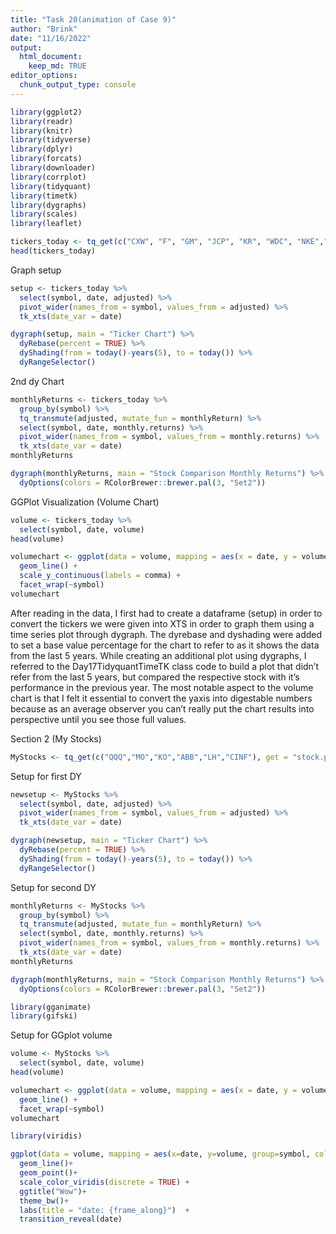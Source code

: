 ```yaml
---
title: "Task 20(animation of Case 9)"
author: "Brink"
date: "11/16/2022"
output: 
  html_document:
    keep_md: TRUE
editor_options: 
  chunk_output_type: console
---
```


```r
library(ggplot2)
library(readr)
library(knitr)
library(tidyverse)
library(dplyr)
library(forcats)
library(downloader)
library(corrplot)
library(tidyquant)
library(timetk)
library(dygraphs)
library(scales)
library(leaflet)
```

```r
tickers_today <- tq_get(c("CXW", "F", "GM", "JCP", "KR", "WDC", "NKE","T", "WDAY", "WFC", "WMT"), get = "stock.prices", from = today()-years(5), to = today())
head(tickers_today)
```
Graph setup
```r
setup <- tickers_today %>%
  select(symbol, date, adjusted) %>%
  pivot_wider(names_from = symbol, values_from = adjusted) %>%
  tk_xts(date_var = date)

dygraph(setup, main = "Ticker Chart") %>%
  dyRebase(percent = TRUE) %>%
  dyShading(from = today()-years(5), to = today()) %>%
  dyRangeSelector()
```
2nd dy Chart
```r
monthlyReturns <- tickers_today %>%
  group_by(symbol) %>%
  tq_transmute(adjusted, mutate_fun = monthlyReturn) %>%
  select(symbol, date, monthly.returns) %>%
  pivot_wider(names_from = symbol, values_from = monthly.returns) %>%
  tk_xts(date_var = date)
monthlyReturns

dygraph(monthlyReturns, main = "Stock Comparison Monthly Returns") %>%
  dyOptions(colors = RColorBrewer::brewer.pal(3, "Set2"))
```

GGPlot Visualization (Volume Chart)
```r
volume <- tickers_today %>%
  select(symbol, date, volume)
head(volume)

volumechart <- ggplot(data = volume, mapping = aes(x = date, y = volume, color = symbol)) +
  geom_line() +
  scale_y_continuous(labels = comma) +
  facet_wrap(~symbol)
volumechart
```
After reading in the data, I first had to create a dataframe (setup) in order to convert the tickers we were given into XTS in order to graph them using a time series plot through dygraph. The dyrebase and dyshading were added to set a base value percentage for the chart to refer to as it shows the data from the last 5 years. While creating an additional plot using dygraphs, I referred to the Day17TidyquantTimeTK class code to build a plot that didn't refer from the last 5 years, but compared the respective stock with it's performance in the previous year. The most notable aspect to the volume chart is that I felt it essential to convert the yaxis into digestable numbers because as an average observer you can't really put the chart results into perspective until you see those full values. 

Section 2 (My Stocks)
```r
MyStocks <- tq_get(c("QQQ","MO","KO","ABB","LH","CINF"), get = "stock.prices", from = today()-years(5), to = today())
```

Setup for first DY
```r
newsetup <- MyStocks %>%
  select(symbol, date, adjusted) %>%
  pivot_wider(names_from = symbol, values_from = adjusted) %>%
  tk_xts(date_var = date)

dygraph(newsetup, main = "Ticker Chart") %>%
  dyRebase(percent = TRUE) %>%
  dyShading(from = today()-years(5), to = today()) %>%
  dyRangeSelector()
```

Setup for second DY
```r
monthlyReturns <- MyStocks %>%
  group_by(symbol) %>%
  tq_transmute(adjusted, mutate_fun = monthlyReturn) %>%
  select(symbol, date, monthly.returns) %>%
  pivot_wider(names_from = symbol, values_from = monthly.returns) %>%
  tk_xts(date_var = date)
monthlyReturns

dygraph(monthlyReturns, main = "Stock Comparison Monthly Returns") %>%
  dyOptions(colors = RColorBrewer::brewer.pal(3, "Set2"))
```

```r
library(gganimate)
library(gifski)
```

Setup for GGplot volume
```r
volume <- MyStocks %>%
  select(symbol, date, volume)
head(volume)

volumechart <- ggplot(data = volume, mapping = aes(x = date, y = volume, color = symbol)) +
  geom_line() +
  facet_wrap(~symbol)
volumechart
```

```r
library(viridis)
```


```r
ggplot(data = volume, mapping = aes(x=date, y=volume, group=symbol, color=symbol)) +
  geom_line()+
  geom_point()+
  scale_color_viridis(discrete = TRUE) +
  ggtitle("Wow")+
  theme_bw()+
  labs(title = "date: {frame_along}")  +
  transition_reveal(date)
```

